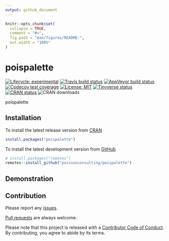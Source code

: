 ```yaml
---
output: github_document
---
```


<!-- README.md is generated from README.Rmd. Please edit that file -->

```r
knitr::opts_chunk$set(
  collapse = TRUE,
  comment = "#>",
  fig.path = "man/figures/README-",
  out.width = "100%"
)
```
# poispalette

<!-- badges: start -->
[![Lifecycle: experimental](https://img.shields.io/badge/lifecycle-experimental-orange.svg)](https://www.tidyverse.org/lifecycle/#experimental)
[![Travis build status](https://travis-ci.com/poissonconsulting/poispalette.svg?branch=master)](https://travis-ci.com/poissonconsulting/poispalette)
[![AppVeyor build status](https://ci.appveyor.com/api/projects/status/github/poissonconsulting/poispalette?branch=master&svg=true)](https://ci.appveyor.com/project/poissonconsulting/poispalette)
[![Codecov test coverage](https://codecov.io/gh/poissonconsulting/poispalette/branch/master/graph/badge.svg)](https://codecov.io/gh/poissonconsulting/poispalette?branch=master)
[![License: MIT](https://img.shields.io/badge/License-MIT-green.svg)](https://opensource.org/licenses/MIT)
[![Tinyverse status](https://tinyverse.netlify.com/badge/poispalette)](https://CRAN.R-project.org/package=poispalette)
[![CRAN status](https://www.r-pkg.org/badges/version/poispalette)](https://cran.r-project.org/package=poispalette)
![CRAN downloads](http://cranlogs.r-pkg.org/badges/poispalette)
<!-- badges: end -->

poispalette

## Installation

To install the latest release version from [CRAN](https://cran.r-project.org)
```r
install.packages("poispalette")
```

To install the latest development version from [GitHub](https://github.com/poissonconsulting/poispalette)
```r
# install.packages("remotes")
remotes::install_github("poissonconsulting/poispalette")
```

## Demonstration


## Contribution

Please report any [issues](https://github.com/poissonconsulting/poispalette/issues).

[Pull requests](https://github.com/poissonconsulting/poispalette/pulls) are always welcome.

Please note that this project is released with a [Contributor Code of Conduct](https://github.com/poissonconsulting/poispalette/blob/master/CODE_OF_CONDUCT.md).
By contributing, you agree to abide by its terms.

